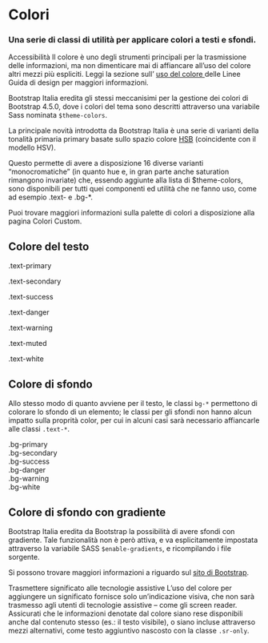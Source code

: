 

<Meta title='Documentazione/Utilities/Colori' />

# Colori

### Una serie di classi di utilità per applicare colori a testi e sfondi.

<div className='docs'>
  <Callout color='success'>
    <CalloutTitle>Accessibilità</CalloutTitle>
    <CalloutText>
      Il colore è uno degli strumenti principali per la trasmissione delle
      informazioni, ma non dimenticare mai di affiancare all’uso del colore
      altri mezzi più espliciti. Leggi la sezione sull’
      <a
        href='https://docs.italia.it/italia/designers-italia/design-linee-guida-docs/it/stabile/doc/service-design/accessibilita.html#uso-del-colore'
        target='_blank'
        rel='noopener noreferrer'
      >
        uso del colore
      </a> delle Linee Guida di design per maggiori informazioni.
    </CalloutText>
  </Callout>
</div>

Bootstrap Italia eredita gli stessi meccanisimi per la gestione dei colori di Bootstrap 4.5.0, dove i colori del tema sono descritti attraverso una variabile Sass nominata `$theme-colors`.

La principale novità introdotta da Bootstrap Italia è una serie di varianti della tonalità primaria primary basate sullo spazio colore <a href="https://it.wikipedia.org/wiki/Hue_Saturation_Brightness" target="_blank" rel="noopener noreferrer">HSB</a> (coincidente con il modello HSV).

Questo permette di avere a disposizione 16 diverse varianti “monocromatiche” (in quanto hue e, in gran parte anche saturation rimangono invariate) che, essendo aggiunte alla lista di $theme-colors, sono disponibili per tutti quei componenti ed utilità che ne fanno uso, come ad esempio .text- e .bg-\*.

Puoi trovare maggiori informazioni sulla palette di colori a disposizione alla pagina <LinkTo kind="documentazione-utilities-colori-custom--page">Colori Custom</LinkTo>.

## Colore del testo

<Canvas>
  <Story name='colori-testo'>
    <p class='p-3 mb-2 text-primary'>.text-primary</p>
    <p class='p-3 mb-2 text-secondary'>.text-secondary</p>
    <p class='p-3 mb-2 text-success'>.text-success</p>
    <p class='p-3 mb-2 text-danger'>.text-danger</p>
    <p class='p-3 mb-2 text-warning'>.text-warning</p>
    <p class='p-3 mb-2 text-muted'>.text-muted</p>
    <p class='p-3 mb-2 text-white bg-dark'>.text-white</p>
  </Story>
</Canvas>

## Colore di sfondo

Allo stesso modo di quanto avviene per il testo, le classi `bg-*` permettono di colorare lo sfondo di un elemento; le classi per gli sfondi non hanno alcun impatto sulla proprità color, per cui in alcuni casi sarà necessario affiancarle alle classi `.text-*`.

<Canvas>
  <Story name='colori-sfondo'>
    <div class='p-3 mb-2 bg-primary text-white'>.bg-primary</div>
    <div class='p-3 mb-2 bg-secondary text-white'>.bg-secondary</div>
    <div class='p-3 mb-2 bg-success text-white'>.bg-success</div>
    <div class='p-3 mb-2 bg-danger text-white'>.bg-danger</div>
    <div class='p-3 mb-2 bg-warning text-white'>.bg-warning</div>
    <div class='p-3 mb-2 bg-white text-dark'>.bg-white</div>
  </Story>
</Canvas>

## Colore di sfondo con gradiente

Bootstrap Italia eredita da Bootstrap la possibilità di avere sfondi con gradiente. Tale funzionalità non è però attiva, e va esplicitamente impostata attraverso la variabile SASS `$enable-gradients`, e ricompilando i file sorgente.

Si possono trovare maggiori informazioni a riguardo sul <a href="https://getbootstrap.com/docs/4.5/utilities/colors/#background-gradient" target="_blank" rel="noopener noreferrer">sito di Bootstrap</a>.

<div className='docs'>
  <Callout color='success'>
    <CalloutTitle>
      Trasmettere significato alle tecnologie assistive
    </CalloutTitle>
    <CalloutText>
      L’uso del colore per aggiungere un significato fornisce solo
      un’indicazione visiva, che non sarà trasmesso agli utenti di tecnologie
      assistive – come gli screen reader. Assicurati che le informazioni
      denotate dal colore siano rese disponibili anche dal contenuto stesso
      (es.: il testo visibile), o siano incluse attraverso mezzi alternativi,
      come testo aggiuntivo nascosto con la classe <code>.sr-only</code>.
    </CalloutText>
  </Callout>
</div>
